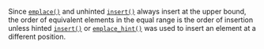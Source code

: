 Since [`emplace()`](/docs/std/containers/sets/multiset/emplace) and unhinted [`insert()`](/docs/std/containers/sets/multiset/insert) always insert at the upper bound,
the order of equivalent elements in the equal range is the order of insertion unless hinted [`insert()`](/docs/std/containers/sets/multiset/insert) or [`emplace_hint()`](/docs/std/containers/sets/multiset/emplace_hint) was used to insert an element at a different position.
